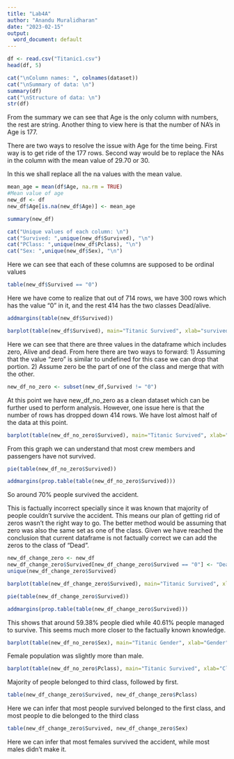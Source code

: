 ```yaml
---
title: "Lab4A"
author: "Anandu Muralidharan"
date: "2023-02-15"
output:
  word_document: default
---
```

```r
df <- read.csv("Titanic1.csv")
head(df, 5)
```

```r
cat("\nColumn names: ", colnames(dataset))
cat("\nSummary of data: \n")
summary(df)
cat("\nStructure of data: \n")
str(df)
```
From the summary we can see that Age is the only column with numbers, the rest are string. Another thing to view here is that the number of NA's in Age is 177.

There are two ways to resolve the issue with Age for the time being. 
First way is to get ride of the 177 rows. 
Second way would be to replace the NAs in the column with the mean value of 29.70 or 30.


In this we shall replace all the na values with the mean value.
```r
mean_age = mean(df$Age, na.rm = TRUE)
#Mean value of age
new_df <- df
new_df$Age[is.na(new_df$Age)] <- mean_age
```


```r
summary(new_df)
```

```r
cat("Unique values of each column: \n")
cat("Survived: ",unique(new_df$Survived), "\n")
cat("PClass: ",unique(new_df$Pclass), "\n")
cat("Sex: ",unique(new_df$Sex), "\n")
```
Here we can see that each of these columns are supposed to be ordinal values

```r
table(new_df$Survived == "0")
```
Here we have come to realize that out of 714 rows, we have 300 rows which has the value "0" in it, and the rest 414 has the two classes Dead/alive.

```r
addmargins(table(new_df$Survived))
```
```r
barplot(table(new_df$Survived), main="Titanic Survived", xlab="survived", ylab="frequency")
```
Here we can see that there are three values in the dataframe which includes zero, Alive and dead. 
From here there are two ways to forward:
1) Assuming that the value "zero" is similar to undefined for this case we can drop that portion.
2) Assume zero be the part of one of the class and merge that with the other.
```r
new_df_no_zero <- subset(new_df,Survived != "0")
```
At this point we have new_df_no_zero as a clean dataset which can be further used to perform analysis. 
However, one issue here is that the number of rows has dropped down 414 rows. We have lost almost half of the data at this point.

```r
barplot(table(new_df_no_zero$Survived), main="Titanic Survived", xlab="survived", ylab="frequency")
```
From this graph we can understand that most crew members and passengers have not survived.

```r
pie(table(new_df_no_zero$Survived))
```
```r
addmargins(prop.table(table(new_df_no_zero$Survived)))
```
So around 70% people survived the accident.

This is factually incorrect specially since it was known that majority of people couldn't survive the accident. This means our plan of getting rid of zeros wasn't the right way to go. 
The better method would be assuming that zero was also the same set as one of the class. Given we have reached the conclusion that current dataframe is not factually correct we can add the zeros to the class of "Dead".

```r
new_df_change_zero <- new_df
new_df_change_zero$Survived[new_df_change_zero$Survived == "0"] <- "Dead"
unique(new_df_change_zero$Survived)
```
```r
barplot(table(new_df_change_zero$Survived), main="Titanic Survived", xlab="survived", ylab="frequency")
```
```r
pie(table(new_df_change_zero$Survived))
```
```r
addmargins(prop.table(table(new_df_change_zero$Survived)))
```
This shows that around 59.38% people died while 40.61% people managed to survive. This seems much more closer to the factually known knowledge.


```r
barplot(table(new_df_no_zero$Sex), main="Titanic Gender", xlab="Gender", ylab="frequency")
```
Female population was slightly more than male.

```r
barplot(table(new_df_no_zero$Pclass), main="Titanic Survived", xlab="Class", ylab="frequency")
```
Majority of people belonged to third class, followed by first.

```r
table(new_df_change_zero$Survived, new_df_change_zero$Pclass)
```
Here we can infer that most people survived belonged to the first class, and most people to die belonged to the third class

```r
table(new_df_change_zero$Survived, new_df_change_zero$Sex)
```
Here we can infer that most females survived the accident, while most males didn't make it.